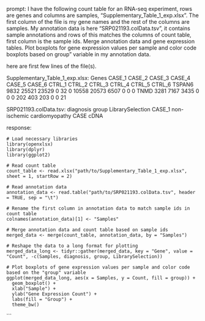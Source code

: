 prompt:
I have the following count table for an RNA-seq experiment, rows are genes and columns are samples, "Supplementary_Table_1_exp.xlsx". The first column of the file is my gene names and the rest of the columns are samples. My annotation data is here  "SRP021193.colData.tsv", it contains sample annotations and rows of this matches the columns of count table, first column is the sample ids. Merge annotation data and gene expression tables. Plot boxplots for gene expression values per sample and color code boxplots based on group" variable in my annotation data.

here are first few lines of the file(s).

Supplementary_Table_1_exp.xlsx:
Genes	CASE_1	CASE_2	CASE_3	CASE_4	CASE_5	CASE_6	CTRL_1	CTRL_2	CTRL_3	CTRL_4	CTRL_5	CTRL_6
TSPAN6	9832	25521	23529	0	32	0	10558	20573	6507	0	0	 0
TNMD	3281	 7167	 3435	0	 0	0	  202	  403	 203	0	0	21


SRP021193.colData.tsv:
	diagnosis	group	LibrarySelection
CASE_1	non-ischemic cardiomyopathy	CASE	cDNA


response:
```
# Load necessary libraries
library(openxlsx)
library(dplyr)
library(ggplot2)

# Read count table
count_table <- read.xlsx("path/to/Supplementary_Table_1_exp.xlsx", sheet = 1, startRow = 2)

# Read annotation data
annotation_data <- read.table("path/to/SRP021193.colData.tsv", header = TRUE, sep = "\t")

# Rename the first column in annotation data to match sample ids in count table
colnames(annotation_data)[1] <- "Samples"

# Merge annotation data and count table based on sample ids
merged_data <- merge(count_table, annotation_data, by = "Samples")

# Reshape the data to a long format for plotting
merged_data_long <- tidyr::gather(merged_data, key = "Gene", value = "Count", -c(Samples, diagnosis, group, LibrarySelection))

# Plot boxplots of gene expression values per sample and color code based on the "group" variable
ggplot(merged_data_long, aes(x = Samples, y = Count, fill = group)) +
  geom_boxplot() +
  xlab("Sample") +
  ylab("Gene Expression Count") +
  labs(fill = "Group") +
  theme_bw()
```
```
